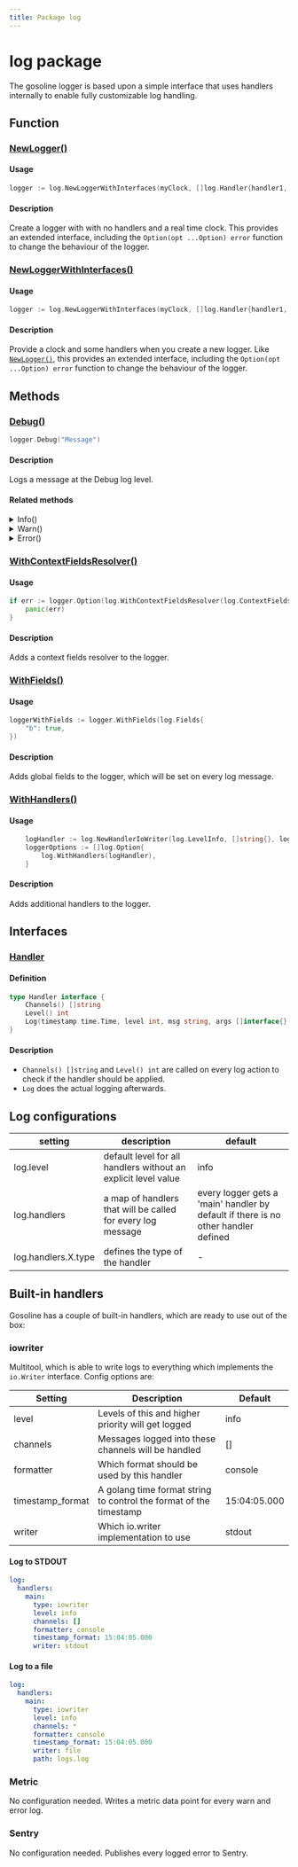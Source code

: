 ```yaml
---
title: Package log
---
```


# log package

The gosoline logger is based upon a simple interface that uses handlers internally to enable fully customizable log handling.

## Function

### [NewLogger()](https://github.com/justtrackio/gosoline/blob/ff4eff871415fdf1b2b0d4ae86f99a48a990778c/pkg/log/logger.go#L91)

#### Usage

```go title="main.go"
logger := log.NewLoggerWithInterfaces(myClock, []log.Handler{handler1, handler2})
```

#### Description

Create a logger with with no handlers and a real time clock. This provides an extended interface, including the `Option(opt ...Option) error` function to change the behaviour of the logger.

### [NewLoggerWithInterfaces()](https://github.com/justtrackio/gosoline/blob/ff4eff871415fdf1b2b0d4ae86f99a48a990778c/pkg/log/logger.go#L95)

#### Usage

```go title="main.go"
logger := log.NewLoggerWithInterfaces(myClock, []log.Handler{handler1, handler2})
```

#### Description

Provide a clock and some handlers when you create a new logger. Like [`NewLogger()`](#newlogger), this provides an extended interface, including the `Option(opt ...Option) error` function to change the behaviour of the logger.

## Methods

### [Debug()](https://github.com/justtrackio/gosoline/blob/ff4eff871415fdf1b2b0d4ae86f99a48a990778c/pkg/log/logger.go#L119)

```go
logger.Debug("Message")
```

#### Description

Logs a message at the Debug log level.

#### Related methods

<details><summary>Info()</summary>

```go
logger.Info("Message")
```

</details>

<details><summary>Warn()</summary>

```go
logger.Warn("Message")
```

</details>

<details><summary>Error()</summary>

```go
logger.Error("Message")
```

</details>

### [WithContextFieldsResolver()](https://github.com/justtrackio/gosoline/blob/ff4eff871415fdf1b2b0d4ae86f99a48a990778c/pkg/log/options.go#L5)

#### Usage

```go
if err := logger.Option(log.WithContextFieldsResolver(log.ContextFieldsResolver)); err != nil {
	panic(err)
}
```

#### Description

Adds a context fields resolver to the logger.

### [WithFields()](https://github.com/justtrackio/gosoline/blob/ff4eff871415fdf1b2b0d4ae86f99a48a990778c/pkg/log/options.go#L13)

#### Usage

```go
loggerWithFields := logger.WithFields(log.Fields{
	"b": true,
})
```

#### Description

Adds global fields to the logger, which will be set on every log message.

### [WithHandlers()](https://github.com/justtrackio/gosoline/blob/ff4eff871415fdf1b2b0d4ae86f99a48a990778c/pkg/log/options.go#L21)

#### Usage

```go
	logHandler := log.NewHandlerIoWriter(log.LevelInfo, []string{}, log.FormatterConsole, "", os.Stdout)
	loggerOptions := []log.Option{
		log.WithHandlers(logHandler),
	}
```

#### Description

Adds additional handlers to the logger.

## Interfaces

### [Handler](https://github.com/justtrackio/gosoline/blob/ff4eff871415fdf1b2b0d4ae86f99a48a990778c/pkg/log/handler.go#L10)

#### Definition

```go
type Handler interface {
	Channels() []string
	Level() int
	Log(timestamp time.Time, level int, msg string, args []interface{}, err error, data Data) error
}
```

#### Description

- `Channels() []string` and `Level() int` are called on every log action to check if the handler should be applied. 
- `Log` does the actual logging afterwards.

## Log configurations

| setting | description | default |
|---|---|---|
| log.level | default level for all handlers without an explicit level value | info |
| log.handlers | a map of handlers that will be called for every log message | every logger gets a 'main' handler by default if there is no other handler defined |
| log.handlers.X.type | defines the type of the handler | - |

## Built-in handlers

Gosoline has a couple of built-in handlers, which are ready to use out of the box:

### iowriter

Multitool, which is able to write logs to everything which implements the `io.Writer` interface. Config options are:

| Setting          | Description                                                        | Default      |
|------------------|--------------------------------------------------------------------|--------------|
| level            | Levels of this and higher priority will get logged                 | info         |
| channels         | Messages logged into these channels will be handled                | []           |
| formatter        | Which format should be used by this handler                        | console      |
| timestamp_format | A golang time format string to control the format of the timestamp | 15:04:05.000 |
| writer           | Which io.writer implementation to use                              | stdout       |

#### Log to STDOUT

```yaml
log:
  handlers:
    main:
      type: iowriter
      level: info
      channels: []
      formatter: console
      timestamp_format: 15:04:05.000
      writer: stdout
```

#### Log to a file

```yaml
log:
  handlers:
    main:
      type: iowriter
      level: info
      channels: *
      formatter: console
      timestamp_format: 15:04:05.000
      writer: file
      path: logs.log
```

### Metric

No configuration needed. Writes a metric data point for every warn and error log.

### Sentry

No configuration needed. Publishes every logged error to Sentry.
